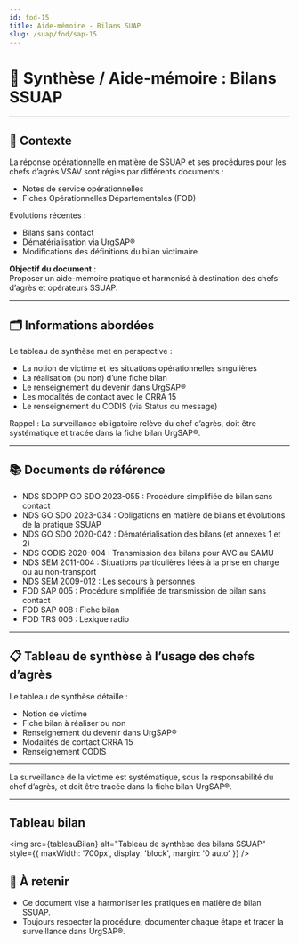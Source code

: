 ```yaml
---
id: fod-15
title: Aide-mémoire - Bilans SUAP
slug: /suap/fod/sap-15
---
```



# 📝 Synthèse / Aide-mémoire : Bilans SSUAP

---

## 📖 Contexte

La réponse opérationnelle en matière de SSUAP et ses procédures pour les chefs d’agrès VSAV sont régies par différents documents :  
- Notes de service opérationnelles  
- Fiches Opérationnelles Départementales (FOD)

Évolutions récentes :
- Bilans sans contact
- Dématérialisation via UrgSAP®
- Modifications des définitions du bilan victimaire

**Objectif du document** :  
Proposer un aide-mémoire pratique et harmonisé à destination des chefs d’agrès et opérateurs SSUAP.

---

## 🗂️ Informations abordées

Le tableau de synthèse met en perspective :
- La notion de victime et les situations opérationnelles singulières
- La réalisation (ou non) d’une fiche bilan
- Le renseignement du devenir dans UrgSAP®
- Les modalités de contact avec le CRRA 15
- Le renseignement du CODIS (via Status ou message)

<Admonition type="tip" title="À retenir">
Rappel : La surveillance obligatoire relève du chef d’agrès, doit être systématique et tracée dans la fiche bilan UrgSAP®.
</Admonition>

---

## 📚 Documents de référence

- NDS SDOPP GO SDO 2023-055 : Procédure simplifiée de bilan sans contact
- NDS GO SDO 2023-034 : Obligations en matière de bilans et évolutions de la pratique SSUAP
- NDS GO SDO 2020-042 : Dématérialisation des bilans (et annexes 1 et 2)
- NDS CODIS 2020-004 : Transmission des bilans pour AVC au SAMU
- NDS SEM 2011-004 : Situations particulières liées à la prise en charge ou au non-transport
- NDS SEM 2009-012 : Les secours à personnes
- FOD SAP 005 : Procédure simplifiée de transmission de bilan sans contact
- FOD SAP 008 : Fiche bilan
- FOD TRS 006 : Lexique radio

---

## 📋 Tableau de synthèse à l’usage des chefs d’agrès

Le tableau de synthèse détaille :
- Notion de victime
- Fiche bilan à réaliser ou non
- Renseignement du devenir dans UrgSAP®
- Modalités de contact CRRA 15
- Renseignement CODIS

---

<Admonition type="info" title="Surveillance systématique">
La surveillance de la victime est systématique, sous la responsabilité du chef d’agrès, et doit être tracée dans la fiche bilan UrgSAP®.
</Admonition>

---

## Tableau bilan

<img src={tableauBilan} alt="Tableau de synthèse des bilans SSUAP" style={{ maxWidth: '700px', display: 'block', margin: '0 auto' }} />


## 🏁 À retenir

- Ce document vise à harmoniser les pratiques en matière de bilan SSUAP.
- Toujours respecter la procédure, documenter chaque étape et tracer la surveillance dans UrgSAP®.

